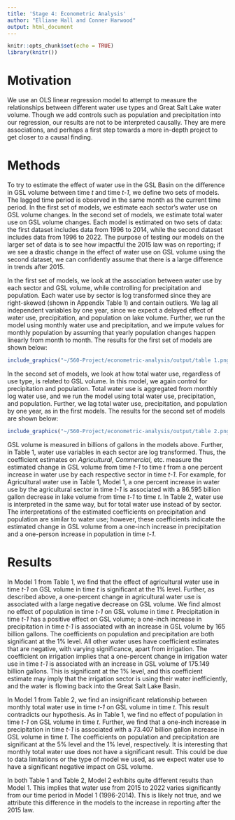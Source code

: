 ```yaml
---
title: 'Stage 4: Econometric Analysis'
author: "Elliane Hall and Conner Harwood"
output: html_document
---
```


```r
knitr::opts_chunk$set(echo = TRUE)
library(knitr())
```

# Motivation

We use an OLS linear regression model to attempt to measure the relationships between different water use types and Great Salt Lake water volume. Though we add controls such as population and precipitation into our regression, our results are not to be interpreted causally. They are mere associations, and perhaps a first step towards a more in-depth project to get closer to a causal finding.

# Methods

To try to estimate the effect of water use in the GSL Basin on the difference in GSL volume between time *t* and time *t-1*, we define two sets of models. The lagged time period is observed in the same month as the current time period. In the first set of models, we estimate each sector's water use on GSL volume changes. In the second set of models, we estimate total water use on GSL volume changes. Each model is estimated on two sets of data: the first dataset includes data from 1996 to 2014, while the second dataset includes data from 1996 to 2022. The purpose of testing our models on the larger set of data is to see how impactful the 2015 law was on reporting; if we see a drastic change in the effect of water use on GSL volume using the second dataset, we can confidently assume that there is a large difference in trends after 2015.

In the first set of models, we look at the association between water use by each sector and GSL volume, while controlling for precipitation and population. Each water use by sector is log transformed since they are right-skewed (shown in Appendix Table 1) and contain outliers. We lag all independent variables by one year, since we expect a delayed effect of water use, precipitation, and population on lake volume. Further, we run the model using monthly water use and precipitation, and we impute values for monthly population by assuming that yearly population changes happen linearly from month to month. The results for the first set of models are shown below:

```r
include_graphics("~/560-Project/econometric-analysis/output/table 1.png")
```

In the second set of models, we look at how total water use, regardless of use type, is related to GSL volume. In this model, we again control for precipitation and population. Total water use is aggregated from monthly log water use, and we run the model using total water use, precipitation, and population. Further, we lag total water use, precipitation, and population by one year, as in the first models. The results for the second set of models are shown below:

```r
include_graphics("~/560-Project/econometric-analysis/output/table 2.png")
```

GSL volume is measured in billions of gallons in the models above. Further, in Table 1, water use variables in each sector are log transformed. Thus, the coefficient estimates on *Agricultural*, *Commercial*, etc. measure the estimated change in GSL volume from time *t-1* to time *t* from a one percent increase in water use by each respective sector in time *t-1*. For example, for Agricultural water use in Table 1, Model 1, a one percent increase in water use by the agricultural sector in time *t-1* is associated with a 86.595 billion gallon decrease in lake volume from time *t-1* to time *t*. In Table 2, water use is interpreted in the same way, but for total water use instead of by sector. The interpretations of the estimated coefficients on precipitation and population are similar to water use; however, these coefficients indicate the estimated change in GSL volume from a one-inch increase in precipitation and a one-person increase in population in time *t-1*. 

# Results

In Model 1 from Table 1, we find that the effect of agricultural water use in time *t-1* on GSL volume in time *t* is significant at the 1% level. Further, as described above, a one-percent change in agricultural water use is associated with a large negative decrease on GSL volume. We find almost no effect of population in time *t-1* on GSL volume in time *t*. Precipitation in time *t-1* has a positive effect on GSL volume; a one-inch increase in precipitation in time *t-1* is associated with an increase in GSL volume by 165 billion gallons. The coefficients on population and precipitation are both significant at the 1% level. All other water uses have coefficient estimates that are negative, with varying significance, apart from irrigation. The coefficient on irrigation implies that a one-percent change in irrigation water use in time *t-1* is associated with an increase in GSL volume of 175.149 billion gallons. This is significant at the 1% level, and this coefficient estimate may imply that the irrigation sector is using their water inefficiently, and the water is flowing back into the Great Salt Lake Basin. 

In Model 1 from Table 2, we find an insignificant relationship between monthly total water use in time *t-1* on GSL volume in time *t*. This result contradicts our hypothesis. As in Table 1, we find no effect of population in time *t-1* on GSL volume in time *t*. Further, we find that a one-inch increase in precipitation in time *t-1* is associated with a 73.407 billion gallon increase in GSL volume in time *t*. The coefficients on population and precipitation are significant at the 5% level and the 1% level, respectively. It is interesting that monthly total water use does not have a significant result. This could be due to data limitations or the type of model we used, as we expect water use to have a significant negative impact on GSL volume.

In both Table 1 and Table 2, Model 2 exhibits quite different results than Model 1. This implies that water use from 2015 to 2022 varies significantly from our time period in Model 1 (1996-2014). This is likely not true, and we attribute this difference in the models to the increase in reporting after the 2015 law.